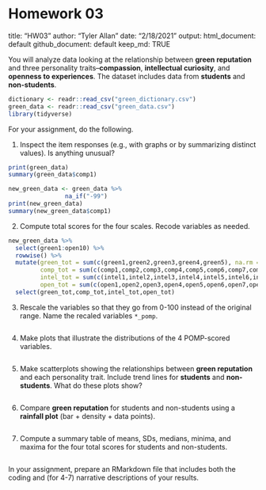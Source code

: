 # Homework 03

title: "HW03"
author: "Tyler Allan"
date: "2/18/2021"
output: 
    html_document: default 
    github_document: default 
    keep_md: TRUE


You will analyze data looking at the relationship between **green reputation** and three personality traits--**compassion**, **intellectual curiosity**, and **openness to experiences**.
The dataset includes data from **students** and **non-students**.

```r
dictionary <- readr::read_csv("green_dictionary.csv")
green_data <- readr::read_csv("green_data.csv")
library(tidyverse)
```

For your assignment, do the following.

  1. Inspect the item responses (e.g., with graphs or by summarizing distinct values). 
     Is anything unusual?

```r
print(green_data)
summary(green_data$comp1)

new_green_data <- green_data %>% 
                na_if("-99")
print(new_green_data)
summary(new_green_data$comp1)
```

  2. Compute total scores for the four scales. 
     Recode variables as needed.
     
```r
new_green_data %>% 
  select(green1:open10) %>% 
  rowwise() %>% 
  mutate(green_tot = sum(c(green1,green2,green3,green4,green5), na.rm = TRUE),
         comp_tot = sum(c(comp1,comp2,comp3,comp4,comp5,comp6,comp7,comp8,comp9,comp10), na.rm = TRUE),
         intel_tot = sum(c(intel1,intel2,intel3,intel4,intel5,intel6,intel7,intel8,intel9,intel10), na.rm = TRUE),
         open_tot = sum(c(open1,open2,open3,open4,open5,open6,open7,open8,open9,open10), na.rm = TRUE),) %>% 
  select(green_tot,comp_tot,intel_tot,open_tot)
```

  3. Rescale the variables so that they go from 0-100 instead of the original range.
     Name the recaled variables `*_pomp`.

```r

```

  4. Make plots that illustrate the distributions of the 4 POMP-scored variables.

```r

```

  5. Make scatterplots showing the relationships between **green reputation** and each personality trait.
     Include trend lines for **students** and **non-students**.
     What do these plots show?

```r

```

  6. Compare **green reputation** for students and non-students using a **rainfall plot** (bar + density + data points).

```r

```

  7. Compute a summary table of means, SDs, medians, minima, and maxima for the four total scores for students and non-students.
  
```r

```

  
In your assignment, prepare an RMarkdown file that includes both the coding and (for 4-7) narrative descriptions of your results.
